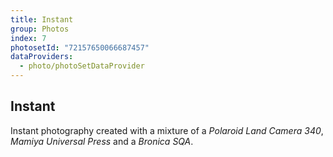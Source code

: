 ```yaml
---
title: Instant
group: Photos
index: 7
photosetId: "72157650066687457"
dataProviders:
  - photo/photoSetDataProvider
---
```



## Instant

Instant photography created with a mixture of a _Polaroid Land Camera 340_, _Mamiya Universal Press_ and a _Bronica SQA_.

<PhotoSet />
